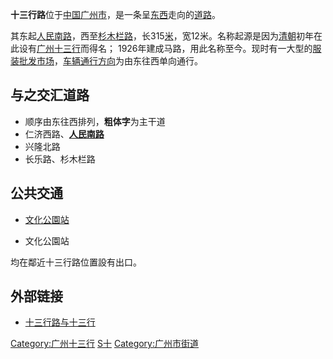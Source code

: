 '''十三行路'''位于[[中国|中国]][[广州市|广州市]]，是一条呈[[东|东]][[西|西]]走向的[[道路|道路]]。

其东起[[人民路_(广州)|人民南路]]，西至[[杉木栏路|杉木栏路]]，长315[[米_(單位)|米]]，宽12米。名称起源是因为[[清朝|清朝]]初年在此设有[[广州十三行|广州十三行]]而得名；{{Fact|个别说法是[[明代|明代]][[琼州府|琼州府]]管辖13个州、县，此地原为琼州人经营琼货的处所，固有'''十三街'''之称。|time=2008-08-25T09:45:49+00:00}}<!-- 本模板調用由 {{subst:Fact/auto|个别说法是[[明代|明代]][[琼州府|琼州府]]管辖13个州、县，此地原为琼州人经营琼货的处所，固有'''十三街'''之称。}} 自動產生 -->1926年建成马路，用此名称至今。现时有一大型的[[服装|服装]][[批发|批发]][[市场|市场]]，[[车辆|车辆]][[道路通行方向|通行方向]]为由东往西单向通行。

== 与之交汇道路 ==
*顺序由东往西排列，'''粗体字'''为主干道
*仁济西路、'''[[人民路_(广州)|人民南路]]'''
*兴隆北路
*长乐路、杉木栏路
==公共交通==
*{{廣州地鐵路線鏈接|6|SL}}[[文化公園站_(廣州)|文化公園站]]
*{{廣州地鐵路線鏈接|8|SL}}文化公園站
均在鄰近十三行路位置設有出口。

== 外部链接 ==
*[http://haizhu.gdbnet.cn/hzkj_sshl.asp 十三行路与十三行]{{Wayback|url=http://haizhu.gdbnet.cn/hzkj_sshl.asp |date=20070129100548 }}

[[Category:广州十三行|Category:广州十三行]]

[[Category:荔湾区|S十]]

[[Category:广州市街道|Category:广州市街道]]